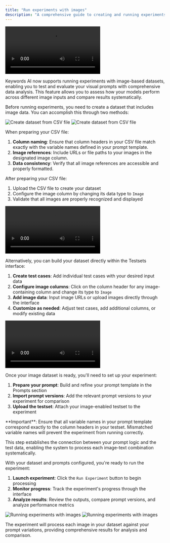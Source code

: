 ```yaml
---
title: "Run experiments with images"
description: "A comprehensive guide to creating and running experiments with image-based datasets"
---
```


<Frame>
<video
  controls
  className="w-full aspect-video"
  src="https://keywordsai-static.s3.us-east-1.amazonaws.com/docs/evaluations/experiments/experiments-image.mp4"
></video>
</Frame>

Keywords AI now supports running experiments with image-based datasets, enabling you to test and evaluate your visual prompts with comprehensive data analysis. This feature allows you to assess how your models perform across different image inputs and compare results systematically.

<Steps>
<Step title="Create a dataset with images">

Before running experiments, you need to create a dataset that includes image data. You can accomplish this through two methods:

<AccordionGroup>
<Accordion title="Upload a CSV file with image references">
<Frame>
<img src="https://keywordsai-static.s3.us-east-1.amazonaws.com/docs/evaluations/experiments/experiments-hotel-images-testset-light.jpg" className="block dark:hidden" alt="Create dataset from CSV file"/>
<img src="https://keywordsai-static.s3.us-east-1.amazonaws.com/docs/evaluations/experiments/experiments-hotel-images-testset-dark.jpg" className="hidden dark:block" alt="Create dataset from CSV file"/>
</Frame>

When preparing your CSV file:

1. **Column naming**: Ensure that column headers in your CSV file match exactly with the variable names defined in your prompt template.
2. **Image references**: Include URLs or file paths to your images in the designated image column.
3. **Data consistency**: Verify that all image references are accessible and properly formatted.

After preparing your CSV file:

1. Upload the CSV file to create your dataset
2. Configure the image column by changing its data type to `Image`
3. Validate that all images are properly recognized and displayed

<Frame>
<video
  controls
  className="w-full aspect-video"
  src="https://keywordsai-static.s3.us-east-1.amazonaws.com/docs/evaluations/experiments/testsets-upload-csv-images.mp4"
></video>
</Frame>
</Accordion>

<Accordion title="Create a dataset directly in Testsets">

Alternatively, you can build your dataset directly within the Testsets interface:

1. **Create test cases**: Add individual test cases with your desired input data
2. **Configure image columns**: Click on the column header for any image-containing column and change its type to `Image`
3. **Add image data**: Input image URLs or upload images directly through the interface
4. **Customize as needed**: Adjust test cases, add additional columns, or modify existing data

<Frame>
<video
  controls
  className="w-full aspect-video"
  src="https://keywordsai-static.s3.us-east-1.amazonaws.com/docs/evaluations/experiments/testsets-create-images.mp4"
></video>
</Frame>

</Accordion>
</AccordionGroup>

</Step>

<Step title="Configure your experiment with the testset">

Once your image dataset is ready, you'll need to set up your experiment:

1. **Prepare your prompt**: Build and refine your prompt template in the Prompts section
2. **Import prompt versions**: Add the relevant prompt versions to your experiment for comparison
3. **Upload the testset**: Attach your image-enabled testset to the experiment

<Note>
**Important**: Ensure that all variable names in your prompt template correspond exactly to the column headers in your testset. Mismatched variable names will prevent the experiment from running correctly.
</Note>

This step establishes the connection between your prompt logic and the test data, enabling the system to process each image-text combination systematically.

</Step>

<Step title="Run the experiment">

With your dataset and prompts configured, you're ready to run the experiment:

1. **Launch experiment**: Click the `Run Experiment` button to begin processing
2. **Monitor progress**: Track the experiment's progress through the interface
3. **Analyze results**: Review the outputs, compare prompt versions, and analyze performance metrics

<Frame>
<img src="https://keywordsai-static.s3.us-east-1.amazonaws.com/docs/evaluations/experiments/experiments-with-images-light.jpg" className="block dark:hidden" alt="Running experiments with images"/>
<img src="https://keywordsai-static.s3.us-east-1.amazonaws.com/docs/evaluations/experiments/experiments-with-images-dark.jpg" className="hidden dark:block" alt="Running experiments with images"/>
</Frame>

The experiment will process each image in your dataset against your prompt variations, providing comprehensive results for analysis and comparison.

</Step>
</Steps>